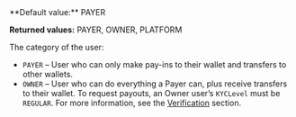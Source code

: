 <ParamField body="UserCategory" type="string">   
**Default value:** PAYER

**Returned values:** PAYER, OWNER, PLATFORM

The category of the user:  
- `PAYER` – User who can only make pay-ins to their wallet and transfers to other wallets.  
- `OWNER` – User who can do everything a Payer can, plus receive transfers to their wallet. To request payouts, an Owner user’s `KYCLevel` must be `REGULAR`. For more information, see the <a href="/guides/users/verification">Verification</a> section.  
</ParamField>